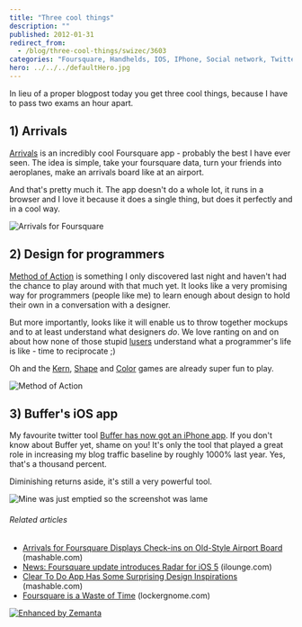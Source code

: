 ```yaml
---
title: "Three cool things"
description: ""
published: 2012-01-31
redirect_from:
  - /blog/three-cool-things/swizec/3603
categories: "Foursquare, Handhelds, IOS, IPhone, Social network, Twitter, Uncategorized"
hero: ../../../defaultHero.jpg
---
```


In lieu of a proper blogpost today you get three cool things, because I have to pass two exams an hour apart.

## 1) Arrivals

[Arrivals](http://www.iamdanw.com/wrote/arrivals-for-foursquare/) is an incredibly cool Foursquare app - probably the best I have ever seen. The idea is simple, take your foursquare data, turn your friends into aeroplanes, make an arrivals board like at an airport.

And that's pretty much it. The app doesn't do a whole lot, it runs in a browser and I love it because it does a single thing, but does it perfectly and in a cool way.

![Arrivals for Foursquare](https://swizec.com/wp-content/uploads/2012/01/606491964bf311e1abb01231381b65e3_710.jpg "Arrivals for Foursquare")

## 2) Design for programmers

[Method of Action](http://method.ac/) is something I only discovered last night and haven't had the chance to play around with that much yet. It looks like a very promising way for programmers (people like me) to learn enough about design to hold their own in a conversation with a designer.

But more importantly, looks like it will enable us to throw together mockups and to at least understand what designers _do_. We love ranting on and on about how none of those stupid [lusers](http://en.wikipedia.org/wiki/Luser "Luser") understand what a programmer's life is like - time to reciprocate ;)

Oh and the [Kern](http://type.method.ac/), [Shape](http://shape.method.ac/) and [Color](http://color.method.ac/) games are already super fun to play.

![Method of Action](https://swizec.com/wp-content/uploads/2012/01/Screen-Shot-2012-01-31-at-11.18.29-AM.png "Method of Action")

## 3) Buffer's iOS app

My favourite twitter tool [Buffer has now got an iPhone app](http://blog.bufferapp.com/the-complete-guide-to-the-brand-new-buffer-iphone-app). If you don't know about Buffer yet, shame on you! It's only the tool that played a great role in increasing my blog traffic baseline by roughly 1000% last year. Yes, that's a thousand percent.

Diminishing returns aside, it's still a very powerful tool.

![Mine was just emptied so the screenshot was lame](https://swizec.com/wp-content/uploads/2012/01/IMG_01763.png "Mine was just emptied so the screenshot was lame")

###### Related articles

- [Arrivals for Foursquare Displays Check-ins on Old-Style Airport Board](http://mashable.com/2012/01/30/arrivals-for-foursquare-displays-check-ins-on-old-style-airport-board/) (mashable.com)
- [News: Foursquare update introduces Radar for iOS 5](http://www.ilounge.com/index.php/news/comments/foursquare-update-introduces-radar-for-ios-5/) (ilounge.com)
- [Clear To Do App Has Some Surprising Design Inspirations](http://mashable.com/2012/01/30/impending-clear-interview/) (mashable.com)
- [Foursquare is a Waste of Time](http://www.lockergnome.com/social/2011/12/05/foursquare-is-a-waste-of-time/) (lockergnome.com)

[![Enhanced by Zemanta](https://img.zemanta.com/zemified_e.png?x-id=7c028505-7458-4a31-8f52-c2ddd33306f7)](http://www.zemanta.com/ "Enhanced by Zemanta")
